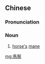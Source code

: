 {{also|马鬃}}
==Chinese==
{{zh-forms|s=马鬃}}

===Pronunciation===
{{zh-pron
|m=mǎzōng
|mn=bé-chang
|cat=n
}}

===Noun===
{{zh-noun}}

# [[horse]][['s]] [[mane]]

[[mg:馬鬃]]
